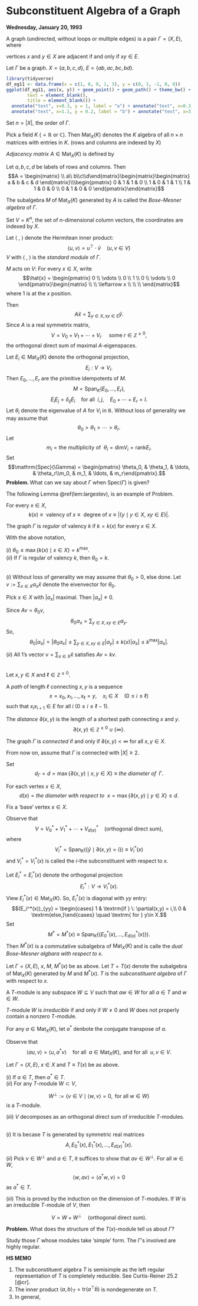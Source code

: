# Subconstituent Algebra of a Graph {#lec1}
**Wednesday, January 20, 1993**

A graph \index{graph} (undirected, without loops or multiple edges) is a pair $\Gamma = (X, E)$, where 

\begin{eqnarray*}
X &=& \textrm{finite set (of vertices)}\\
E &=& \textrm{set of (distinct) 2-element subsets of }X \textrm{ (= edges of ) }\Gamma.
\end{eqnarray*}

vertices $x$ and $y\in X$ are adjacent if and only if $xy\in E$.

:::{.example #four-vertex-graph}
Let $\Gamma$ be a graph. $X = \{a, b, c, d\}$, $E = \{ab, ac, bc, bd\}$.

```r
library(tidyverse)
df_eg11 <- data.frame(x = c(1, 0, 0, 1, 3), y = c(0, 1, -1, 0, 0))
ggplot(df_eg11, aes(x, y)) + geom_point() + geom_path() + theme_bw() + theme(panel.border = element_blank(),line = element_blank(),
        text = element_blank(),
        title = element_blank()) +
  annotate("text", x=0.3, y = 1, label = "a") + annotate("text", x=0.3, y = -0.95, label = "c") +
  annotate("text", x=1.1, y = 0.2, label = "b") + annotate("text", x=3, y = 0.2, label = "d")
```
:::

Set $n = |X|$, the order of $\Gamma$.

Pick a field $K$ ($=\mathbb{R}$ or $\mathbb{C}$). Then $\mathrm{Mat}_X(K)$ denotes the $K$ algebra of all $n\times n$ matrices with entries in $K$. (rows and columns are indexed by $X$)

_Adjacency matrix_ $A\in \mathrm{Mat}_X(K)$ is defined by 
\begin{align}
A_{xy} & = \left\{\begin{array}{cl} 1 & \textrm{ if } \; xy\in E,\\
0 & \textrm{ else.} \end{array}\right.
\end{align}

:::{.example #adjacency-matrix}
Let $a, b, c, d$ be labels of rows and columns. Then 
$$A = \begin{matrix} \\ a\\ b\\c\\d\end{matrix}\begin{matrix}\begin{matrix} a & b & c & d \end{matrix}\\\begin{pmatrix} 0 & 1 & 1 & 0 \\ 1 & 0 & 1 & 1 \\
1 & 1 & 0 & 0 \\ 0 & 1 & 0 & 0 \end{pmatrix}\end{matrix}$$
:::

The subalgebra $M$ of $\mathrm{Mat}_X(K)$ generated by $A$ is called the _Bose-Mesner algebra_ of $\Gamma$.

Set $V = K^n$, the set of $n$-dimensional column vectors, the coordinates are indexed by $X$.

Let $\langle\; , \;\rangle$ denote the Hermitean inner product:
$$\langle u, v\rangle = u^\top\cdot \bar{v} \quad (u, v\in V)$$
$V$ with $\langle\; , \;\rangle$ is the _standard module_ of $\Gamma$.

$M$ acts on $V$: For every $x\in X$, write
$$\hat{x} = \begin{pmatrix} 0 \\ \vdots \\ 0 \\ 1 \\ 0 \\ \vdots \\ 0 \end{pmatrix}\begin{matrix}  \\  \\  \leftarrow x \\  \\  \\ \end{matrix}$$
where $1$ is at the $x$ position.

Then
$$A\hat{x} = \sum_{y\in X, xy\in E}\hat{y}.$$
Since $A$ is a real symmetrix matrix, 
$$V = V_0 + V_1 + \cdots + V_r \quad \textrm{ some } r\in \mathbb{Z}^{\geq0},$$
the orthogonal direct sum of maximal $A$-eigenspaces.

Let $E_i\in\mathrm{Mat}_X(K)$ denote the orthogonal projection, 
$$E_i: V \longrightarrow V_i.$$
Then $E_0, \ldots, E_r$ are the primitive idempotents of $M$.
$$M = \mathrm{Span}_K(E_0, \ldots, E_r),$$
$$E_iE_j = \delta_{ij}E_i \quad \textrm{for all }\; i, j, \quad E_0 + \cdots + E_r = I.$$
Let $\theta_i$ denote the eigenvalue of $A$ for $V_i$ in $\mathbb{R}$. Without loss of generality we may assume that 
$$\theta_0 > \theta_1 > \cdots > \theta_r.$$
Let 
$$m_i = \textrm{the multiplicity of }\: \theta_i = \mathrm{dim} V_i = \mathrm{rank} E_i.$$
Set
$$\mathrm{Spec}(\Gamma) = \begin{pmatrix} \theta_0, & \theta_1, & \ldots, & \theta_r\\m_0, & m_1, & \ldots, & m_r\end{pmatrix}.$$
**Problem. **
What can we say about $\Gamma$ when $\mathrm{Spec}(\Gamma)$ is given?

The following Lemma \@ref(lem:largestev), is an example of Problem.

For every $x\in X$, 
$$k(x) \equiv \textrm{ valency of }x \equiv \textrm{ degree of }x \equiv |\{y\mid y\in X, \: xy\in E\}|.$$

::: {.definition #regular}
The graph $\Gamma$ is _regular_\index{regular} of valency\index{valency} $k$ if $k = k(x)$ for every $x\in X$.
:::

|
:::{.lemma #largestev}
With the above notation,

| $(i)$ $\theta_0\leq \max\{k(x) \mid x\in X\} = k^{\max}$.  
| $(ii)$ If $\Gamma$ is regular of valency $k$, then $\theta_0 = k$.
:::

|
|
:::{.proof}  
 $(i)$ Without loss of generality we may assume that $\theta_0>0$, else done. Let $v:=\sum_{x\in X}\alpha_x\hat{x}$ denote the eivenvector for $\theta_0$.

Pick $x\in X$ with $|\alpha_x|$ maximal. Then $|\alpha_x|\neq 0$. 

Since $Av = \theta_0v$,
$$\theta_0\alpha_x = \sum_{y\in X, xy\in E}\alpha_y.$$
So,
$$\theta_0 |\alpha_x| = |\theta_0\alpha_x| \leq \sum_{y\in X, xy\in E}|\alpha_y| \leq k(x)|\alpha_x| \leq k^{\max}|\alpha_x|.$$

| $(ii)$ All 1's vector $v = \sum_{x\in X}\hat{x}$ satisfies $Av = kv$.
:::

|
|
<!-- **Subconstituent Algebra** -->

Let $x, y\in X$ and $\ell \in \mathbb{Z}^{\geq 0}$.

::: {.definition #path}
A _path_\index{path} of length $\ell$ connecting $x, y$ is a sequence 
$$x = x_0, x_1, \ldots, x_{\ell} = y, \quad x_i\in X \quad (0\leq i\leq \ell)$$
such that $x_ix_{i+1}\in E$ for all $i$ $(0\leq i \leq \ell-1)$.
:::

|
::: {.definition #distance}
The _distance_\index{distance} $\partial(x,y)$ is the length of a shortest path connecting $x$ and $y$.
$$\partial(x,y) \in \mathbb{Z}^{\geq 0} \cup \{\infty\}.$$
:::

|
::: {.definition #connected}
The graph $\Gamma$ is _connected_\index{connected} if and only if $\partial(x,y) < \infty$ for all $x, y\in X$.

From now on, assume that $\Gamma$ is connected with $|X|\geq 2$.

Set \index{diameter of $\Gamma$}
$$d_\Gamma = d = \max\{\partial(x,y)\mid x, y\in X\} \equiv \textit{the diameter of }\;\Gamma.$$
:::

|

::: {.definition #diameter}
For each vertex $x\in X$, \index{diameter wrt $x$}
$$d(x) = \textit{the diameter with respect to }\: x = \max\{\partial(x,y)\mid y\in X\} \leq d.$$
:::

Fix a 'base' vertex $x\in X$.

Observe that
$$V = V_0^* + V_1^* + \cdots + V_{d(x)}^* \quad \textrm{(orthogonal direct sum)},$$
where
$$V_i^* = \mathrm{Span}_K(\{\hat{y}\mid \partial(x,y) = i\}) \equiv V_i^*(x)$$
and $V_i^* = V_i^*(x)$ is called the $i$-the subconstituent with respect to $x$.

Let $E_i^* = E_i^*(x)$ denote the orthogonal projection 
$$E_i^*: V \longrightarrow V_i^*(x).$$
View $E_i^*(x) \in \mathrm{Mat}_X(K)$. So, $E_i^*(x)$ is diagonal with $yy$ entry:
$$(E_i^*(x))_{yy} = \begin{cases} 1 & \textrm{if } \: \partial(x,y) = i,\\ 0 & \textrm{else,}\end{cases} \quad \textrm{ for } y\in X.$$
Set 
$$M^* = M^*(x) \equiv \textrm{Span}_K(\{E_0^*(x), \ldots, E_{d(x)}^*(x)\}).$$
Then $M^*(x)$ is a commutative subalgebra of $\mathrm{Mat}_X(K)$ and is calle the _dual Bose-Mesner algbara with respect to $x$_.

::: {.definition #t-algebra name="Subconstituent Algebra"}
Let $\Gamma = (X, E)$, $x$, $M$, $M^*(x)$ be as above. Let $T = T(x)$ denote the subalgebra of $\mathrm{Mat}_X(K)$ generated by $M$ and $M^*(x)$. $T$ is the _subconstituent algebra_\index{subconstituent algebra} of $\Gamma$ with respect to $x$.
:::


::: {.definition #module}
A $T$-module \index{module} is any subspace $W\subseteq V$ such that $aw\in W$ for all $a\in T$ and $w\in W$.

$T$-module $W$ is _irreducible_ \index{irreducible} if and only if $W\neq 0$ and $W$ does not properly contain a nonzero $T$-module.
:::

For any $a\in \mathrm{Mat}_X(K)$, let $a^*$ denbote the conjugate transpose of $a$.

Observe that 
$$\langle au, v\rangle = \langle u, a^*v\rangle \quad \textrm{for all }\; a\in \mathrm{Mat}_X(K), \textrm{ and for all } \; u,v\in V.$$

:::{.lemma #complete-reducibility}
Let $\Gamma = (X,E)$, $x\in X$ and $T \equiv T(x)$ be as above.

| $(i)$ If $a\in T$, then $a^*\in T$.

| $(ii)$ For any $T$-module $W\subset V$, 
$$W^\bot := \{v\in V\mid \langle w, v\rangle = 0, \textrm{ for all }w\in W\}$$
is a $T$-module.

| $(iii)$ $V$ decomposes as an orthogonal direct sum of irreducible $T$-modules.
:::
  
|
|
:::{.proof}
$(i)$ It is becase $T$ is generated by symmetric real matrices
$$A, E^*_0(x), E^*_1(x), \ldots, E^*_{d(x)}(x).$$

| $(ii)$ Pick $v\in W^\bot$ and $a\in T$, it suffices to show that $av\in W^\bot$. For all  $w\in W$,
$$\langle w, av\rangle = \langle a^*w, v\rangle = 0$$
as $a^*\in T$.

| $(iii)$ This is proved by the induction on the dimension of $T$-modules. If $W$ is an irreducible $T$-module of $V$, then 
$$V = W + W^\bot \quad \textrm{(orthogonal direct sum)}.$$
:::

**Problem. **
What does the structure of the $T(x)$-module tell us about $\Gamma$?

Study those $\Gamma$ whose modules take 'simple' form. The $\Gamma$'s involved are highly regular. 


:::{.hs #first-memo}
**HS MEMO**

1. The subconstituent algebra $T$ is semisimple as the left regular representation of $T$ is completely reducible. See Curtis-Reiner 25.2 [@cr]. 
2. The inner product $\langle a, b\rangle_T = \mathrm{tr}(a^\top\bar{b})$ is nondegenerate on $T$.
3. In general,
\begin{align*}
T\textrm{: Semisimple and Artinian} & \Leftrightarrow T\textrm{: Artinian with } J(T) = 0 \\
& \Leftarrow T\textrm{: Artinian with nonzero nilpotent element} \\
& \Leftarrow T \subset \mathrm{Mat}_X(K) \textrm{ such that for all } a\in T \textrm{ is normal.}
\end{align*}
:::

